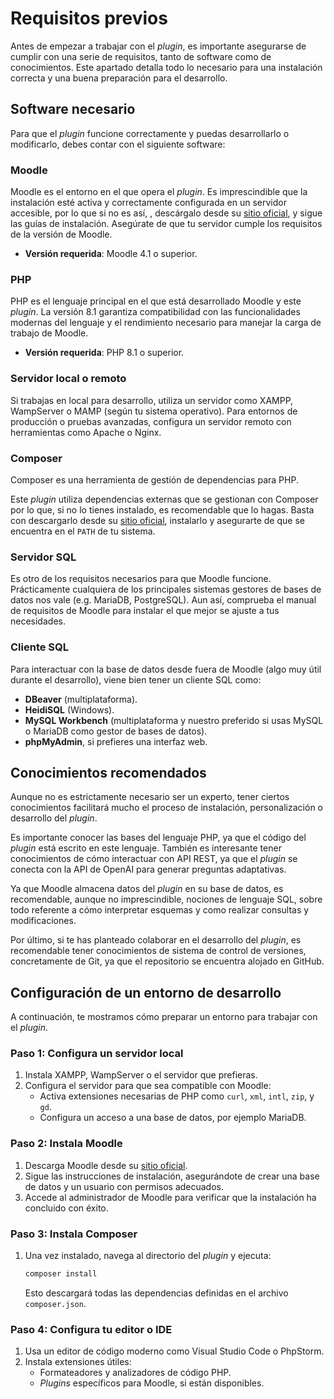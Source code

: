 # Requisitos previos

Antes de empezar a trabajar con el _plugin_, es importante asegurarse de
cumplir con una serie de requisitos, tanto de software como de
conocimientos. Este apartado detalla todo lo necesario para una
instalación correcta y una buena preparación para el desarrollo.

## Software necesario

Para que el _plugin_ funcione correctamente y puedas desarrollarlo o
modificarlo, debes contar con el siguiente software:

### Moodle

Moodle es el entorno en el que opera el _plugin_. Es imprescindible que la
instalación esté activa y correctamente configurada en un servidor
accesible, por lo que si no es así, , descárgalo desde su
[sitio oficial](https://moodle.org/), y sigue las guías de instalación.
Asegúrate de que tu servidor cumple los requisitos de la versión de
Moodle.

- **Versión requerida**: Moodle 4.1 o superior.

### PHP

PHP es el lenguaje principal en el que está desarrollado Moodle y este
_plugin_. La versión 8.1 garantiza compatibilidad con las
funcionalidades modernas del lenguaje y el rendimiento necesario para
manejar la carga de trabajo de Moodle.

- **Versión requerida**: PHP 8.1 o superior.

### Servidor local o remoto

Si trabajas en local para desarrollo, utiliza un servidor como XAMPP,
WampServer o MAMP (según tu sistema operativo). Para entornos de
producción o pruebas avanzadas, configura un servidor remoto con
herramientas como Apache o Nginx.

### Composer

Composer es una herramienta de gestión de dependencias para PHP.

Este _plugin_ utiliza dependencias externas que se gestionan con
Composer por lo que, si no lo tienes instalado, es recomendable que lo
hagas. Basta con descargarlo desde su
[sitio oficial](https://getcomposer.org/), instalarlo y asegurarte de
que se encuentra en el `PATH` de tu sistema.

### Servidor SQL

Es otro de los requisitos necesarios para que Moodle funcione.
Prácticamente cualquiera de los principales sistemas gestores de bases
de datos nos vale (e.g. MariaDB, PostgreSQL). Aun así, comprueba el
manual de requisitos de Moodle para instalar el que mejor se ajuste a
tus necesidades.

### Cliente SQL

Para interactuar con la base de datos desde fuera de Moodle (algo muy
útil durante el desarrollo), viene bien tener un cliente SQL como:

- **DBeaver** (multiplataforma).
- **HeidiSQL** (Windows).
- **MySQL Workbench** (multiplataforma y nuestro preferido si usas MySQL o
  MariaDB como gestor de bases de datos).
- **phpMyAdmin**, si prefieres una interfaz web.

## Conocimientos recomendados

Aunque no es estrictamente necesario ser un experto, tener ciertos
conocimientos facilitará mucho el proceso de instalación,
personalización o desarrollo del _plugin_.

Es importante conocer las bases del lenguaje PHP, ya que el código del
_plugin_ está escrito en este lenguaje. También es interesante tener
conocimientos de cómo interactuar con API REST, ya que el _plugin_ se
conecta con la API de OpenAI para generar preguntas adaptativas.

Ya que Moodle almacena datos del _plugin_ en su base de datos, es
recomendable, aunque no imprescindible, nociones de lenguaje SQL, sobre
todo referente a cómo interpretar esquemas y como realizar consultas y
modificaciones.

Por último, si te has planteado colaborar en el desarrollo del _plugin_,
es recomendable tener conocimientos de sistema de control de versiones,
concretamente de Git, ya que el repositorio se encuentra alojado en
GitHub.

## Configuración de un entorno de desarrollo

A continuación, te mostramos cómo preparar un entorno para trabajar con
el _plugin_.

### Paso 1: Configura un servidor local

1. Instala XAMPP, WampServer o el servidor que prefieras.
2. Configura el servidor para que sea compatible con Moodle:
   - Activa extensiones necesarias de PHP como `curl`, `xml`, `intl`,
     `zip`, y `gd`.
   - Configura un acceso a una base de datos, por ejemplo MariaDB.

### Paso 2: Instala Moodle

1. Descarga Moodle desde su [sitio oficial](https://moodle.org/).
2. Sigue las instrucciones de instalación, asegurándote de crear una
   base de datos y un usuario con permisos adecuados.
3. Accede al administrador de Moodle para verificar que la instalación
   ha concluido con éxito.

### Paso 3: Instala Composer

1. Una vez instalado, navega al directorio del _plugin_ y ejecuta:
   ```bash
   composer install
   ```
   Esto descargará todas las dependencias definidas en el archivo `composer.json`.

### Paso 4: Configura tu editor o IDE

1. Usa un editor de código moderno como Visual Studio Code o PhpStorm.
2. Instala extensiones útiles:
   - Formateadores y analizadores de código PHP.
   - _Plugins_ específicos para Moodle, si están disponibles.